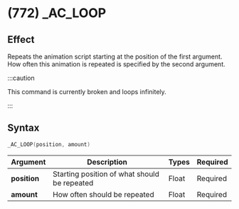 # (772) _AC_LOOP

## Effect

Repeats the animation script starting at the position of the first argument. How often this animation is repeated is specified by the second argument.

:::caution

This command is currently broken and loops infinitely.

:::

## Syntax

```c
_AC_LOOP(position, amount)
```

| Argument | Description | Types | Required |
| - | - | - | - |
| **position** | Starting position of what should be repeated | Float | Required |
| **amount** | How often should be repeated | Float | Required |
